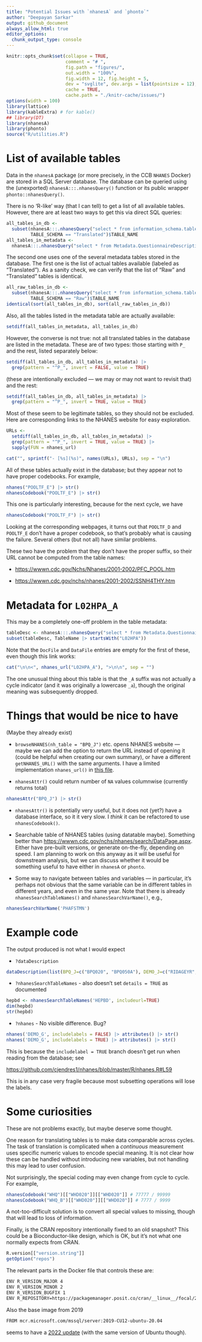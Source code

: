 ```yaml
---
title: "Potential Issues with `nhanesA` and `phonto`"
author: "Deepayan Sarkar"
output: github_document
always_allow_html: true
editor_options: 
  chunk_output_type: console
---
```


```r
knitr::opts_chunk$set(collapse = TRUE,
                      comment = "# ",
                      fig.path = "figures/",
                      out.width = "100%",
                      fig.width = 12, fig.height = 5,
                      dev = "svglite", dev.args = list(pointsize = 12),
                      cache = TRUE,
                      cache.path = "./knitr-cache/issues/")
options(width = 100)
library(lattice)
library(kableExtra) # for kable()
## library(DT)
library(nhanesA)
library(phonto)
source("R/utilities.R")
```


# List of available tables

Data in the `nhanesA` package (or more precisely, in the CCB `NHANES` Docker) 
are stored in a SQL Server database. The  database can be queried using the 
(unexported) `nhanesA:::.nhanesQuery()` function or its public wrapper 
`phonto::nhanesQuery()`.

There is no 'R-like' way (that I can tell) to get a list of all available 
tables. However, there are at least two ways to get this via direct SQL queries:

```r
all_tables_in_db <- 
  subset(nhanesA:::.nhanesQuery("select * from information_schema.tables;"),
         TABLE_SCHEMA == "Translated")$TABLE_NAME
all_tables_in_metadata <- 
  nhanesA:::.nhanesQuery("select * from Metadata.QuestionnaireDescriptions")$TableName
```

The second one uses one of the several metadata tables stored in the database.
The first one is the list of actual tables available (labeled as "Translated").
As a sanity check, we can verify that the list of "Raw" and "Translated" tables 
is identical.
```r
all_raw_tables_in_db <- 
  subset(nhanesA:::.nhanesQuery("select * from information_schema.tables;"),
         TABLE_SCHEMA == "Raw")$TABLE_NAME
identical(sort(all_tables_in_db), sort(all_raw_tables_in_db))
```

Also, all the tables listed in the metadata table are actually available:
```r
setdiff(all_tables_in_metadata, all_tables_in_db)
```

However, the converse is not true: not all translated tables in the database 
are listed in the metadata. These are of two types: those starting with `P_`
and the rest, listed separately below:

```r
setdiff(all_tables_in_db, all_tables_in_metadata) |> 
  grep(pattern = "^P_", invert = FALSE, value = TRUE)
```
(these are intentionally excluded --- we may or may not want to revisit that) 
and the rest:
```r
setdiff(all_tables_in_db, all_tables_in_metadata) |> 
  grep(pattern = "^P_", invert = TRUE, value = TRUE)
```
Most of these seem to be legitimate tables, so they should not be excluded. 
Here are corresponding links to the NHANES website for easy exploration.
```r
URLs <- 
  setdiff(all_tables_in_db, all_tables_in_metadata) |> 
  grep(pattern = "^P_", invert = TRUE, value = TRUE) |>
  sapply(FUN = nhanes_url)
```

```r
cat("", sprintf("- [%s](%s)", names(URLs), URLs), sep = "\n")
```

All of these tables actually exist in the database; but they appear not to 
have proper codebooks. For example,
```r
nhanes("POOLTF_E") |> str()
nhanesCodebook("POOLTF_E") |> str()
```
This one is particularly interesting, because for the next cycle, we have
```r
nhanesCodebook("POOLTF_F") |> str()
```
Looking at the corresponding webpages, it turns out that `POOLTF_D` and 
`POOLTF_E` don't have a proper codebook, so that's probably what is causing 
the failure. Several others (but not all) have similar problems.

These two have the problem that they don't have the proper suffix, so their URL 
cannot be computed from the table names:

- <https://wwwn.cdc.gov/Nchs/Nhanes/2001-2002/PFC_POOL.htm>

- <https://wwwn.cdc.gov/nchs/nhanes/2001-2002/SSNH4THY.htm>


# Metadata for `L02HPA_A`

This may be a completely one-off problem in the table metadata:

```r
tableDesc <- nhanesA:::.nhanesQuery("select * from Metadata.QuestionnaireDescriptions")
subset(tableDesc, TableName |> startsWith("L02HPA"))
```

Note that the `DocFile` and `DataFile` entries are empty for the first of these, 
even though this link works:
```r
cat("\n\n<", nhanes_url("L02HPA_A"), ">\n\n", sep = "")
```

The one unusual thing about this table is that the `_A` suffix was not actually
a cycle indicator (and it was originally a lowercase `_a`), though the original 
meaning was subsequently dropped.


# Things that would be nice to have

(Maybe they already exist)

- `browseNHANES(nh_table = "BPQ_J")` etc. opens NHANES website --- maybe we can 
  add the option to return the URL instead of opening it (could be helpful when 
  creating our own summary), or have a different `getNHANES_URL()` with the 
  same arguments. I have a limited implementation `nhanes_url()` in 
  [this file](R/utilities.R).

- `nhanesAttr()` could return number of `NA` values columnwise (currently 
  returns total)

```r
nhanesAttr("BPQ_J") |> str()
```

- `nhanesAttr()` is potentially very useful, but it does not (yet?) have 
  a database interface, so it it very slow. I _think_ it can be refactored to 
  use `nhanesCodebook()`.

- Searchable table of NHANES tables (using datatable maybe). Something better than 
  <https://wwwn.cdc.gov/nchs/nhanes/search/DataPage.aspx>. Either have 
  pre-built versions, or generate on-the-fly, depending on speed. I am 
  planning to work on this anyway as it will be useful for downstream 
  analysis, but we can discuss whether it would be something useful to have
  either in `nhanesA` or `phonto`.

- Some way to navigate between tables and variables --- in particular, it's 
  perhaps not obvious that the same variable can be in different tables in 
  different years, and even in the same year. Note that there is already 
  `nhanesSearchTableNames()` and `nhanesSearchVarName()`, e.g.,
  
```r
nhanesSearchVarName('PHAFSTMN')
```



# Example code

The output produced is not what I would expect

- `?dataDescription`

```r
dataDescription(list(BPQ_J=c("BPQ020", "BPQ050A"), DEMO_J=c("RIDAGEYR","RIAGENDR")))
```

- `?nhanesSearchTableNames` - also doesn't set `details = TRUE` as documented

```r
hepbd <- nhanesSearchTableNames('HEPBD', includeurl=TRUE)
dim(hepbd)
str(hepbd)
```

- `?nhanes` - No visible difference. Bug?

```r
nhanes('DEMO_G', includelabels = FALSE) |> attributes() |> str()
nhanes('DEMO_G', includelabels = TRUE) |> attributes() |> str()
```

This is because the `includelabel = TRUE` branch doesn't get run when reading 
from the database; see

<https://github.com/cjendres1/nhanes/blob/master/R/nhanes.R#L59>

This is in any case very fragile because most subsetting operations will lose 
the labels.

# Some curiosities

These are not problems exactly, but maybe deserve some thought.

One reason for translating tables is to make data comparable across cycles.
The task of translation is complicated when a _continuous_ measurement uses
specific numeric values to encode special meaning. It is not clear how these
can be handled without introducing new variables, but not handling this may
lead to user confusion.

Not surprisingly, the special coding may even change from cycle to cycle. For 
example,
```r
nhanesCodebook("WHQ")[["WHD020"]][["WHD020"]] # 77777 / 99999
nhanesCodebook("WHQ_B")[["WHD020"]][["WHD020"]] # 7777 / 9999
```
A not-too-difficult solution is to convert all special values to missing, 
though that will lead to loss of information.


Finally, is the CRAN repository intentionally fixed to an old snapshot?
This could be a Bioconductor-like design, which is OK, but it's not what one
normally expects from CRAN.

```r
R.version[["version.string"]]
getOption("repos")
```

The relevant parts in the Docker file that controls these are:

```sh
ENV R_VERSION_MAJOR 4
ENV R_VERSION_MINOR 2
ENV R_VERSION_BUGFIX 1
ENV R_REPOSITORY=https://packagemanager.posit.co/cran/__linux__/focal/2022-10-18
```

Also the base image from 2019

```sh
FROM mcr.microsoft.com/mssql/server:2019-CU12-ubuntu-20.04
```

seems to have a [2022 update](https://hub.docker.com/_/microsoft-mssql-server) 
(with the same version of Ubuntu though).

